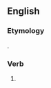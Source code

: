 ==English==

===Etymology===
{{suffix|betide|est|lang=en}}.

===Verb===
{{head|en|verb form}}

# {{en-archaic second-person singular of|betide|lang=en}}